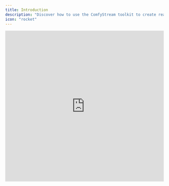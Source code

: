 ```yaml
---
title: Introduction
description: "Discover how to use the ComfyStream toolkit to create real-time AI video workflows with ComfyUI."
icon: "rocket"
---
```


<iframe width="100%" height="480" src="https://www.youtube.com/watch?v=rhiWCRTTmDk" title="Livepeer video player" frameborder="0" allow="accelerometer; autoplay; clipboard-write; encrypted-media; gyroscope; picture-in-picture" allowfullscreen />


## Overview

ComfyStream is a comprehensive toolkit for creating interactive, real-time AI audio and video workflows directly in [ComfyUI](https://www.comfy.org/). It equips you with all the tools needed to design and customize workflows, including:

- [ComfyStream](https://github.com/livepeer/comfystream): A custom node that streams audio and video from your webcam and microphone to ComfyUI for real-time processing, then receives and returns the processed outputs.
- [ComfyUI-Stream-Pack](https://github.com/livepeer/ComfyUI-Stream-Pack): A suite of custom nodes designed for building real-time audio and video workflows.

In addition, ComfyStream provides a [knowledge base](https://docs.comfystream.com/) created by our research team. It includes guides on optimizing workflows, foundational workflows to get started, and detailed explanations of tools and nodes to help you build real-time use cases effectively.

## Getting Started

Ready to dive in? Use the resources below to set up your environment and start building with ComfyStream.

<CardGroup cols={2}>
  <Card
    title="Install ComfyStream"
    icon="pen-to-square"
    href="https://mintlify.com/docs/quickstart"
  >
    Step-by-step instructions to install ComfyStream and start creating real-time workflows.
  </Card>
  <Card
    title="Checkout the ComfyUI-Stream-Pack"
    icon="cube"
    href="https://github.com/livepeer/ComfyUI-Stream-Pack"
  >
    A collection of custom nodes for building realtime audio and video workflows.
  </Card>
</CardGroup>
